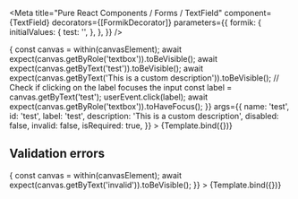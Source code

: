 



<Meta
  title="Pure React Components / Forms / TextField"
  component={TextField}
  decorators={[FormikDecorator]}
  parameters={{
    formik: {
      initialValues: {
        test: '',
      },
    },
  }}
/>

<Canvas>
  <Story
    name="Default"
    play={async ({canvasElement}) => {
      const canvas = within(canvasElement);
      await expect(canvas.getByRole('textbox')).toBeVisible();
      await expect(canvas.getByText('test')).toBeVisible();
      await expect(canvas.getByText('This is a custom description')).toBeVisible();
      // Check if clicking on the label focuses the input
      const label = canvas.getByText('test');
      userEvent.click(label);
      await expect(canvas.getByRole('textbox')).toHaveFocus();
    }}
    args={{
      name: 'test',
      id: 'test',
      label: 'test',
      description: 'This is a custom description',
      disabled: false,
      invalid: false,
      isRequired: true,
    }}
  >
    {Template.bind({})}
  </Story>
</Canvas>

## Validation errors

<Canvas>
  <Story
    name="Validation error"
    parameters={{
      formik: {
        initialValues: {
          textinput: 'some text',
        },
        initialErrors: {
          textinput: 'invalid',
        },
      },
    }}
    args={{
      name: 'textinput',
      label: 'Text field',
      description: 'Description above the errors',
      disabled: false,
      isRequired: true,
    }}
    play={async ({canvasElement}) => {
      const canvas = within(canvasElement);
      await expect(canvas.getByText('invalid')).toBeVisible();
    }}
  >
    {Template.bind({})}
  </Story>
</Canvas>
